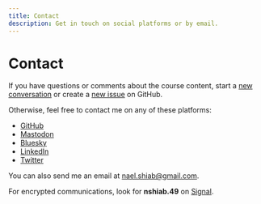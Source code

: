 ```yaml
---
title: Contact
description: Get in touch on social platforms or by email.
---
```


# Contact

If you have questions or comments about the course content, start a [new conversation](https://github.com/nshiab/code-like-a-journalist/discussions) or create a [new issue](https://github.com/nshiab/code-like-a-journalist/issues) on GitHub.

Otherwise, feel free to contact me on any of these platforms:

- [GitHub](https://github.com/nshiab)
- [Mastodon](https://vis.social/@naelshiab)
- [Bluesky](https://bsky.app/profile/naelshiab.bsky.social)
- [LinkedIn](https://www.linkedin.com/mynetwork/)
- [Twitter](https://twitter.com/NaelShiab)

You can also send me an email at [nael.shiab@gmail.com](mailto:nael.shiab@gmail.com).

For encrypted communications, look for **nshiab.49** on [Signal](https://signal.org/).